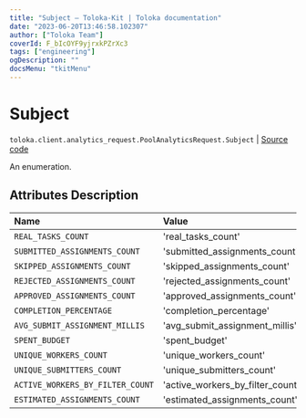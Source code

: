 ```yaml
---
title: "Subject — Toloka-Kit | Toloka documentation"
date: "2023-06-20T13:46:58.102307"
author: ["Toloka Team"]
coverId: F_bIcOYF9yjrxkPZrXc3
tags: ["engineering"]
ogDescription: ""
docsMenu: "tkitMenu"
---
```


# Subject

`toloka.client.analytics_request.PoolAnalyticsRequest.Subject` | [Source code](https://github.com/Toloka/toloka-kit/blob/v1.2.0/src/client/analytics_request.py#L52)

An enumeration.

## Attributes Description

| Name | Value | Description |
| :------| :-----------| :----------| 
`REAL_TASKS_COUNT`|'real_tasks_count'|
`SUBMITTED_ASSIGNMENTS_COUNT`|'submitted_assignments_count'|
`SKIPPED_ASSIGNMENTS_COUNT`|'skipped_assignments_count'|
`REJECTED_ASSIGNMENTS_COUNT`|'rejected_assignments_count'|
`APPROVED_ASSIGNMENTS_COUNT`|'approved_assignments_count'|
`COMPLETION_PERCENTAGE`|'completion_percentage'|
`AVG_SUBMIT_ASSIGNMENT_MILLIS`|'avg_submit_assignment_millis'|
`SPENT_BUDGET`|'spent_budget'|
`UNIQUE_WORKERS_COUNT`|'unique_workers_count'|
`UNIQUE_SUBMITTERS_COUNT`|'unique_submitters_count'|
`ACTIVE_WORKERS_BY_FILTER_COUNT`|'active_workers_by_filter_count'|
`ESTIMATED_ASSIGNMENTS_COUNT`|'estimated_assignments_count'|